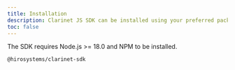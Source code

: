 ```yaml
---
title: Installation
description: Clarinet JS SDK can be installed using your preferred package manager.
toc: false
---
```


<Callout type="warn">
  The SDK requires Node.js >= 18.0 and NPM to be installed.
</Callout>

```package-install
@hirosystems/clarinet-sdk
```
